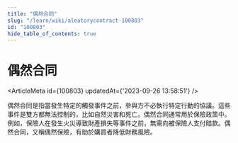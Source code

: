 ```yaml
---
title: "偶然合同"
slug: "/learn/wiki/aleatorycontract-100803"
id: "100803"
hide_table_of_contents: true
---
```



# 偶然合同

<ArticleMeta id={100803} updatedAt={'2023-09-26 13:58:51'} />
<div className='border-solid border-b border-t-0 my-4 border-[var(--ifm-color-gray-300)]' />

偶然合同是指當發生特定的觸發事件之前，參與方不必執行特定行動的協議。這些事件是雙方都無法控制的，比如自然災害和死亡。偶然合同通常用於保險政策中。例如，保險人在發生火災導致財產損失等事件之前，無需向被保險人支付賠款。偶然合同，又稱偶然保險，有助於購買者降低財務風險。
